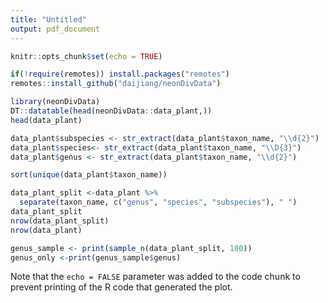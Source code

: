 ```yaml
---
title: "Untitled"
output: pdf_document
---
```


```r
knitr::opts_chunk$set(echo = TRUE)
```

```r
if(!require(remotes)) install.packages("remotes")
remotes::install_github("daijiang/neonDivData")
```
```r
library(neonDivData)
DT::datatable(head(neonDivData::data_plant,))
head(data_plant)
```
```r
data_plant$subspecies <- str_extract(data_plant$taxon_name, "\\d{2}") 
data_plant$species<- str_extract(data_plant$taxon_name, "\\D{3}")
data_plant$genus <- str_extract(data_plant$taxon_name, "\\d{2}")
```


```r
sort(unique(data_plant$taxon_name))
```
```r
data_plant_split <-data_plant %>%
  separate(taxon_name, c("genus", "species", "subspecies"), " ")
data_plant_split
nrow(data_plant_split)
nrow(data_plant)
```
```r
genus_sample <- print(sample_n(data_plant_split, 100))
genus_only <-print(genus_sample$genus)
```

Note that the `echo = FALSE` parameter was added to the code chunk to prevent printing of the R code that generated the plot.

